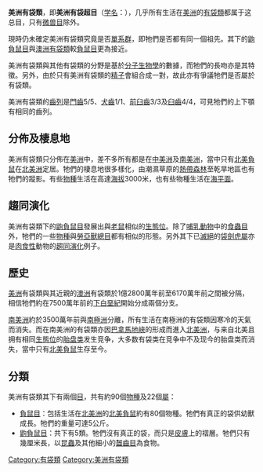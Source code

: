 {{Automatic Taxobox
| image = Possum20040508.jpg

| image_caption = [[北美負鼠|北美負鼠]]
| taxon =Ameridelphia
| authority = Szalay, 1982
| subdivision_ranks = [[目|目]]
| subdivision = 
* [[負鼠目|負鼠目]] Didelphimorphia
* [[鼩負鼠目|鼩負鼠目]] Paucituberculata
}}
'''美洲有袋類'''，即'''美洲有袋超目'''（[[学名|学名]]：{{lang|la|Ameridelphia}}），几乎所有生活在[[美洲|美洲]]的[[有袋類|有袋類]]都属于这总目，只有[[微兽目|微兽目]]除外。

現時仍未確定美洲有袋類究竟是否[[單系群|單系群]]，即牠們是否都有同一個祖先。其下的[[鼩負鼠目|鼩負鼠目]]與[[澳洲有袋類|澳洲有袋類]]較[[負鼠目|負鼠目]]更為接近。

美洲有袋類與其他有袋類的分野是基於[[分子生物學|分子生物學]]的數據，而牠們的長吻亦是其特徵。另外，由於只有美洲有袋類的[[精子|精子]]會組合成一對，故此亦有爭議牠們是否屬於有袋類。

美洲有袋類的[[齒列|齒列]]是[[門齒|門齒]]5/5、[[犬齒|犬齒]]1/1、[[前臼齒|前臼齒]]3/3及[[臼齒|臼齒]]4/4，可見牠們的上下顎有相同的齒列。

==分佈及棲息地==
美洲有袋類只分佈在[[美洲|美洲]]中，差不多所有都是在[[中美洲|中美洲]]及[[南美洲|南美洲]]，當中只有[[北美負鼠|北美負鼠]]在[[北美洲|北美洲]]定居。牠們的棲息地很多樣化，由潮濕草原的[[熱帶|熱帶]][[森林|森林]]至乾旱地區也有牠們的蹤影。有些[[物種|物種]]生活在高達[[海拔|海拔]]3000米，也有些物種生活在[[海平面|海平面]]。

==趨同演化==
美洲有袋類下的[[鼩負鼠目|鼩負鼠目]]發展出與[[老鼠|老鼠]]相似的[[生態位|生態位]]。除了[[哺乳動物|哺乳動物]]中的[[食蟲目|食蟲目]]外，牠們的一些[[物種|物種]]與[[勞亞獸總目|勞亞獸總目]]都有相似的形態。另外其下已[[滅絕|滅絕]]的[[袋劍虎屬|袋劍虎屬]]亦是[[肉食性|肉食性]]動物的[[趨同演化|趨同演化]]例子。

==歷史==
[[美洲|美洲]]有袋類與其近親的[[澳洲|澳洲]]有袋類於1億2800萬年前至6170萬年前之間被分隔，相信牠們約在7500萬年前的[[下白堊紀|下白堊紀]]開始分成兩個分支。

[[南美洲|南美洲]]約於3500萬年前與[[南極洲|南極洲]]分離，所有生活在南極洲的有袋類因寒冷的天氣而消失。而在南美洲的有袋類亦因[[巴拿馬地峽|巴拿馬地峽]]的形成而進入[[北美洲|北美洲]]，与来自北美且拥有相同[[生態位|生態位]]的[[胎盘类|胎盘类]]发生竞争，大多数有袋类在竞争中不及现今的胎盘类而消失，當中只有[[北美負鼠|北美負鼠]]生存至今。

==分類==
美洲有袋類其下有兩個[[目|目]]，共有約90個[[物種|物種]]及22個[[屬|屬]]：

* [[負鼠目|負鼠目]]：包括生活在[[北美洲|北美洲]]的[[北美負鼠|北美負鼠]]約有80個物種。牠們有真正的袋供幼獸成長。牠們的重量可達5公斤。
* [[鼩負鼠目|鼩負鼠目]]：共下有5類。牠們沒有真正的袋，而只是[[皮膚|皮膚]]上的褶層。牠們只有幾厘米長，以[[昆蟲|昆蟲]]及其他細小的[[齧齒目|齧齒目]]為食物。
{{後獸下綱|M.|state=autocollapse}}
{{哺乳动物}}
{{Taxonbar|from=Q384427}}

[[Category:有袋類|Category:有袋類]]
[[Category:美洲有袋類|Category:美洲有袋類]]